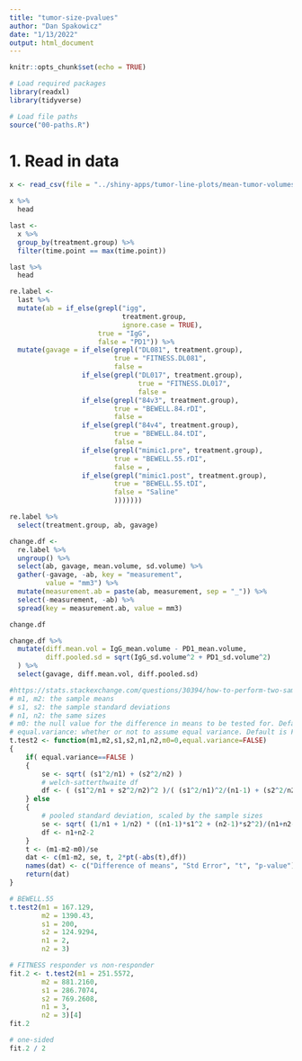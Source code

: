 ```yaml
---
title: "tumor-size-pvalues"
author: "Dan Spakowicz"
date: "1/13/2022"
output: html_document
---
```


```r
knitr::opts_chunk$set(echo = TRUE)

# Load required packages
library(readxl)
library(tidyverse)

# Load file paths
source("00-paths.R")
```

# 1. Read in data 

```r
x <- read_csv(file = "../shiny-apps/tumor-line-plots/mean-tumor-volumes.csv")

x %>%
  head
```

```r
last <- 
  x %>%
  group_by(treatment.group) %>%
  filter(time.point == max(time.point))

last %>%
  head
```

```r
re.label <- 
  last %>%
  mutate(ab = if_else(grepl("igg", 
                            treatment.group, 
                            ignore.case = TRUE),
                      true = "IgG",
                      false = "PD1")) %>%
  mutate(gavage = if_else(grepl("DL081", treatment.group),
                          true = "FITNESS.DL081",
                          false = 
                  if_else(grepl("DL017", treatment.group),
                                true = "FITNESS.DL017",
                                false = 
                  if_else(grepl("84v3", treatment.group),
                          true = "BEWELL.84.rDI",
                          false = 
                  if_else(grepl("84v4", treatment.group),
                          true = "BEWELL.84.tDI",
                          false = 
                  if_else(grepl("mimic1.pre", treatment.group),
                          true = "BEWELL.55.rDI",
                          false = ,
                  if_else(grepl("mimic1.post", treatment.group),
                          true = "BEWELL.55.tDI",
                          false = "Saline"
                          )))))))

re.label %>%
  select(treatment.group, ab, gavage)
```

```r
change.df <- 
  re.label %>%
  ungroup() %>%
  select(ab, gavage, mean.volume, sd.volume) %>%
  gather(-gavage, -ab, key = "measurement", 
         value = "mm3") %>%
  mutate(measurement.ab = paste(ab, measurement, sep = "_")) %>%
  select(-measurement, -ab) %>%
  spread(key = measurement.ab, value = mm3)

change.df
```

```r
change.df %>%
  mutate(diff.mean.vol = IgG_mean.volume - PD1_mean.volume,
         diff.pooled.sd = sqrt(IgG_sd.volume^2 + PD1_sd.volume^2)
  ) %>%
  select(gavage, diff.mean.vol, diff.pooled.sd)
```

```r
#https://stats.stackexchange.com/questions/30394/how-to-perform-two-sample-t-tests-in-r-by-inputting-sample-statistics-rather-tha
# m1, m2: the sample means
# s1, s2: the sample standard deviations
# n1, n2: the same sizes
# m0: the null value for the difference in means to be tested for. Default is 0. 
# equal.variance: whether or not to assume equal variance. Default is FALSE. 
t.test2 <- function(m1,m2,s1,s2,n1,n2,m0=0,equal.variance=FALSE)
{
    if( equal.variance==FALSE ) 
    {
        se <- sqrt( (s1^2/n1) + (s2^2/n2) )
        # welch-satterthwaite df
        df <- ( (s1^2/n1 + s2^2/n2)^2 )/( (s1^2/n1)^2/(n1-1) + (s2^2/n2)^2/(n2-1) )
    } else
    {
        # pooled standard deviation, scaled by the sample sizes
        se <- sqrt( (1/n1 + 1/n2) * ((n1-1)*s1^2 + (n2-1)*s2^2)/(n1+n2-2) ) 
        df <- n1+n2-2
    }      
    t <- (m1-m2-m0)/se 
    dat <- c(m1-m2, se, t, 2*pt(-abs(t),df))    
    names(dat) <- c("Difference of means", "Std Error", "t", "p-value")
    return(dat) 
}
```

```r
# BEWELL.55
t.test2(m1 = 167.129,
        m2 = 1390.43,
        s1 = 200,
        s2 = 124.9294,
        n1 = 2,
        n2 = 3)
```

```r
# FITNESS responder vs non-responder
fit.2 <- t.test2(m1 = 251.5572,
        m2 = 881.2160,
        s1 = 286.7074,
        s2 = 769.2608,
        n1 = 3,
        n2 = 3)[4]
fit.2

# one-sided
fit.2 / 2
```